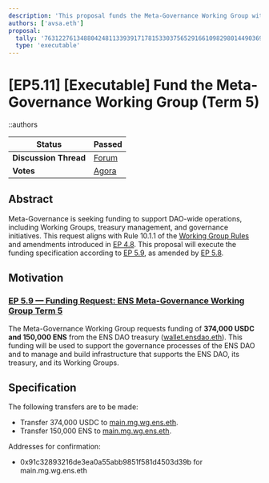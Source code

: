 ```yaml
---
description: 'This proposal funds the Meta-Governance Working Group with 374k USDC and 150k ENS to support DAO-wide operations, including Working Groups, treasury management, and governance initiatives, as specified in EP 5.9 and amended by EP 5.8.'
authors: ['avsa.eth']
proposal:
  tally: '76312276134880424811339391717815330375652916610982980144903695563372140531115'
  type: 'executable'
---
```


# [EP5.11] [Executable] Fund the Meta-Governance Working Group (Term 5)

::authors

| **Status**            | Passed                                                                                                                    |
| --------------------- | ------------------------------------------------------------------------------------------------------------------------- |
| **Discussion Thread** | [Forum](https://discuss.ens.domains/t/ep5-11-executable-proposal-fund-the-meta-governance-working-group-term-5/19358)     |
| **Votes**             | [Agora](https://agora.ensdao.org/proposals/76312276134880424811339391717815330375652916610982980144903695563372140531115) |

## Abstract

Meta-Governance is seeking funding to support DAO-wide operations, including Working Groups, treasury management, and governance initiatives. This request aligns with Rule 10.1.1 of the [Working Group Rules](https://docs.ens.domains/dao/wg/rules) and amendments introduced in [EP 4.8](https://docs.ens.domains/dao/proposals/4.8). This proposal will execute the funding specification according to [EP 5.9](https://snapshot.org/#/ens.eth/proposal/0x66d355555c24ed0d2fed0aee89e4fe009e2925c84144c4edc707d33e7c19e554), as amended by [EP 5.8](https://snapshot.org/#/ens.eth/proposal/0x1f328fd1fda5f3cabfdace3e521403def7ad41b0b0582e27334c135cd23c511d).

## Motivation

### [EP 5.9 — Funding Request: ENS Meta-Governance Working Group Term 5 ](https://discuss.ens.domains/t/4-4-2-social-funding-request-ens-meta-goverance-working-group/17994)

The Meta-Governance Working Group requests funding of **374,000 USDC and 150,000 ENS** from the ENS DAO treasury ([wallet.ensdao.eth](https://etherscan.io/address/0xFe89cc7aBB2C4183683ab71653C4cdc9B02D44b7)). This funding will be used to support the governance processes of the ENS DAO and to manage and build infrastructure that supports the ENS DAO, its treasury, and its Working Groups.

## Specification

The following transfers are to be made:

- Transfer 374,000 USDC to [main.mg.wg.ens.eth](https://etherscan.io/address/0x91c32893216dE3eA0a55ABb9851f581d4503d39b).
- Transfer 150,000 ENS to [main.mg.wg.ens.eth](https://etherscan.io/address/0x91c32893216dE3eA0a55ABb9851f581d4503d39b).

Addresses for confirmation:

- 0x91c32893216de3ea0a55abb9851f581d4503d39b for main.mg.wg.ens.eth
